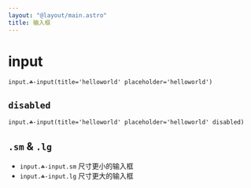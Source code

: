 ```yaml
---
layout: "@layout/main.astro"
title: 输入框
---
```




# input

<T tag="input" class="☘-input" title="helloworld" placeholder='helloworld'/>

```pug
input.☘-input(title='helloworld' placeholder='helloworld')
```

## `disabled`

<T tag="input" class="☘-input" title="helloworld" placeholder='helloworld' disabled/>

```pug
input.☘-input(title='helloworld' placeholder='helloworld' disabled)
```

## `.sm` & `.lg`

- `input.☘-input.sm` 尺寸更小的输入框
    <br/><T tag="input" class="☘-input sm" title="helloworld" />
- `input.☘-input.lg` 尺寸更大的输入框
    <br/><T tag="input" class="☘-input lg" title="helloworld" />
